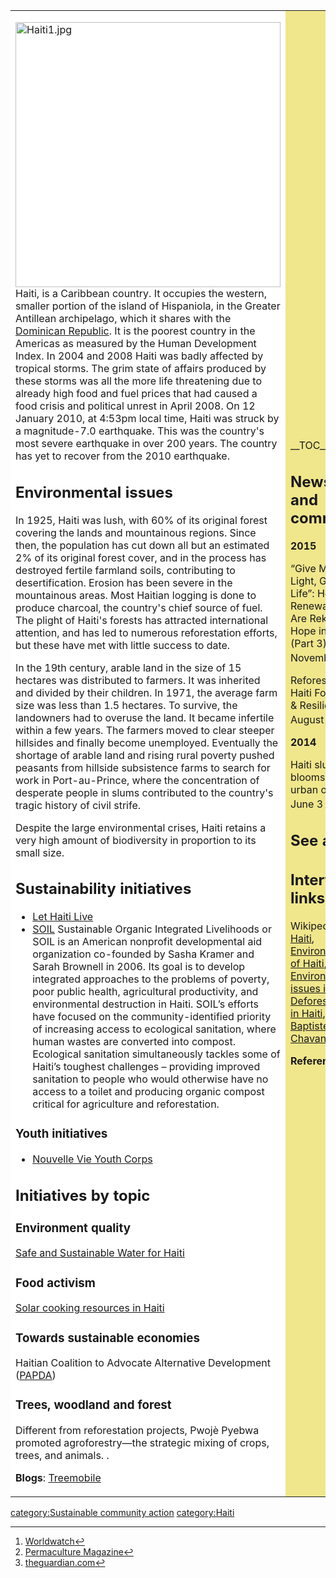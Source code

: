 {| cellpadding="8" cellspacing="0"
|- valign="top" 
| style="background:white" width="52%"|
[[File:Haiti1.jpg|424px]]<br clear=left>
Haiti, is a Caribbean country. It occupies the western, smaller portion of the island of Hispaniola, in the Greater Antillean archipelago, which it shares with the [[Dominican Republic]]. It is the poorest country in the Americas as measured by the Human Development Index. In 2004 and 2008 Haiti was badly affected by tropical storms. The grim state of affairs produced by these storms was all the more life threatening due to already high food and fuel prices that had caused a food crisis and political unrest in April 2008. On 12 January 2010, at 4:53pm local time, Haiti was struck by a magnitude-7.0 earthquake. This was the country's most severe earthquake in over 200 years. The country has yet to recover from the 2010 earthquake. {{W|Haiti}}

== Environmental issues ==

In 1925, Haiti was lush, with 60% of its original forest covering the lands and mountainous regions. Since then, the population has cut down all but an estimated 2% of its original forest cover, and in the process has destroyed fertile farmland soils, contributing to desertification. Erosion has been severe in the mountainous areas. Most Haitian logging is done to produce charcoal, the country's chief source of fuel. The plight of Haiti's forests has attracted international attention, and has led to numerous reforestation efforts, but these have met with little success to date.

In the 19th century, arable land in the size of 15 hectares was distributed to farmers. It was inherited and divided by their children. In 1971, the average farm size was less than 1.5 hectares. To survive, the landowners had to overuse the land. It became infertile within a few years. The farmers moved to clear steeper hillsides and finally become unemployed. Eventually the shortage of arable land and rising rural poverty pushed peasants from hillside subsistence farms to search for work in Port-au-Prince, where the concentration of desperate people in slums contributed to the country's tragic history of civil strife.

Despite the large environmental crises, Haiti retains a very high amount of biodiversity in proportion to its small size. {{W|Environment_of_Haiti#Environmental_issues}}

== Sustainability initiatives ==
*[http://www.lethaitilive.org/ Let Haiti Live]
*[http://www.oursoil.org/ SOIL] Sustainable Organic Integrated Livelihoods or SOIL is an American nonprofit developmental aid organization co-founded by Sasha Kramer and Sarah Brownell in 2006. Its goal is to develop integrated approaches to the problems of poverty, poor public health, agricultural productivity, and environmental destruction in Haiti. SOIL’s efforts have focused on the community-identified priority of increasing access to ecological sanitation, where human wastes are converted into compost. Ecological sanitation simultaneously tackles some of Haiti’s toughest challenges – providing improved sanitation to people who would otherwise have no access to a toilet and producing organic compost critical for agriculture and reforestation. {{W|Sustainable Organic Integrated Livelihoods}}

=== Youth initiatives ===
*[http://www.nouvelleviehaiti.org Nouvelle Vie Youth Corps]

== Initiatives by topic ==

=== Environment quality ===

[http://www.gvsu.edu/haitiwater/ Safe and Sustainable Water for Haiti]

=== Food activism ===

[[Wikia:solarcooking:Haiti|Solar cooking resources in Haiti]]

=== Towards sustainable economies ===

Haitian Coalition to Advocate Alternative Development ([http://www.papda.org/ PAPDA])

=== Trees, woodland and forest ===

Different from reforestation projects, Pwojè Pyebwa promoted agroforestry—the strategic mixing of crops, trees, and animals. {{W|Pwojè Pyebwa}}. 

'''Blogs''': [https://treemobile.wordpress.com/ Treemobile]

| style="background:khaki" |

__TOC__

== News and comment ==

'''2015'''

“Give Me Light, Give Me Life”: How Renewables Are Rekindling Hope in Haiti (Part 3), November 4 <ref>[http://blogs.worldwatch.org/give-me-light-give-me-life-how-renewables-are-rekindling-hope-in-haiti/ Worldwatch]</ref>

Reforesting Haiti For Food & Resilience, August 18 <ref>[http://www.permaculture.co.uk/articles/reforesting-haiti-food-resilience Permaculture Magazine]</ref>

'''2014'''

Haiti slum blooms into urban oasis, June 3 <ref>[http://www.theguardian.com/global-development/2014/jun/03/haiti-garden-project-community-slum-enterprise-cite-soleil theguardian.com]</ref>

== See also ==
{{topic header| default.png | Haiti }}

== Interwiki links ==
Wikipedia: [[wikipedia:Haiti|Haiti]], [[wikipedia:Environment_of_Haiti|Environment of Haiti]], [[wikipedia:Environmental issues in Haiti|Environmental issues in Haiti]], [[wikipedia:Deforestation in Haiti|Deforestation in Haiti]], [[wikipedia:Jean-Baptiste Chavannes (agronomist)|Jean-Baptiste Chavannes]]


'''References'''
{{Attrib sca ref|Haiti}}
<references/>
|}


{{scaendmenu}}
[[category:Sustainable community action]]
[[category:Haiti]]